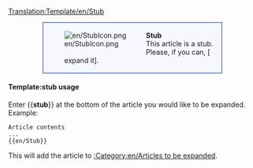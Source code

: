 <noinclude>[[Translation:Template/en/Stub]]</noinclude><div style="background-color:#f7f7ff; border: 1px solid #003399; padding:0.2em; margin:1em 5em"><div style="float:left;">[[File:en/StubIcon.png]]</div><div style="margin-left:40px"><strong>Stub</strong><br />
This article is a stub. Please, if you can, [{{fullurl:{{NAMESPACE}}:{{PAGENAME}}|action=edit}} expand it].</div></div>
<includeonly>
{{{1|[[Category:en/Articles to be expanded]]}}}
</includeonly>

<noinclude>
====Template:stub usage====
Enter <nowiki>{{</nowiki>'''stub'''<nowiki>}}</nowiki> at the bottom of the article you would like to be expanded. Example:
<pre>
Article contents
...
{{en/Stub}}
</pre>
This will add the article to [[:Category:en/Articles to be expanded]].
</noinclude>